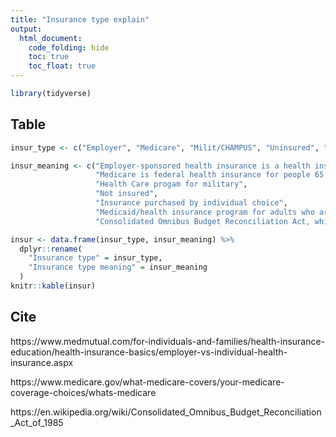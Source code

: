 ```yaml
---
title: "Insurance type explain"
output: 
  html_document:
    code_folding: hide
    toc: true
    toc_float: true
---
```


```r
library(tidyverse)
```

## Table


```r
insur_type <- c("Employer", "Medicare", "Milit/CHAMPUS", "Uninsured", "Self-purchased", "Medicaid/Family Health+", "COBRA/other")

insur_meaning <- c("Employer-sponsored health insurance is a health insurance selected and purchased by your employer and offered to eligible employees and their dependents.",
                   "Medicare is federal health insurance for people 65 or older, some younger people with disabilities, people with End-Stage Renal Disease",
                   "Health Care progam for military",
                   "Not insured",
                   "Insurance purchased by individual choice",
                   "Medicaid/health insurance program for adults who are aged 19 to 64 who have income too high to qualify for Medicaid",
                   "Consolidated Omnibus Budget Reconciliation Act, which gives some employees the ability to continue health insurance coverage after leaving employment, or other types of insurance.")

insur <- data.frame(insur_type, insur_meaning) %>% 
  dplyr::rename(
    "Insurance type" = insur_type,
    "Insurance type meaning" = insur_meaning
  )
knitr::kable(insur)
```

## Cite

https://www.medmutual.com/for-individuals-and-families/health-insurance-education/health-insurance-basics/employer-vs-individual-health-insurance.aspx

https://www.medicare.gov/what-medicare-covers/your-medicare-coverage-choices/whats-medicare

https://en.wikipedia.org/wiki/Consolidated_Omnibus_Budget_Reconciliation_Act_of_1985

